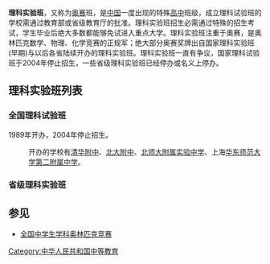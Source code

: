'''理科实验班'''，又称为[[中國奧林匹克竞赛|奥赛]]班，是[[中国|中国]]一度出现的特殊[[高中|高中]]班级，成立理科试验班的学校需通过教育部或省级教育厅的批准。理科实验班招生必需通过特殊的招生考试，学生毕业后绝大多数都能够免试进入重点大学。理科实验班注重于奥赛，是奥林匹克数学、物理、化学竞赛的正规军；绝大部分奥赛奖牌出自国家理科实验班(早期)与以后各省陆续开办的理科实验班。理科实验班一直有争议，国家理科试验班于2004年停止招生，一些省级理科实验班已经停办或名义上停办。

==理科实验班列表==
===全国理科试验班===
1989年开办，2004年停止招生。
:开办的学校有[[清华附中|清华附中]]、[[北大附中|北大附中]]、[[北师大附属实验中学|北师大附属实验中学]]、上海[[华东师范大学第二附属中学|华东师范大学第二附属中学]]。

===省级理科实验班===

==参见==
*[[全国中学生学科奥林匹克竞赛|全国中学生学科奥林匹克竞赛]]

[[Category:中华人民共和国中等教育|Category:中华人民共和国中等教育]]
